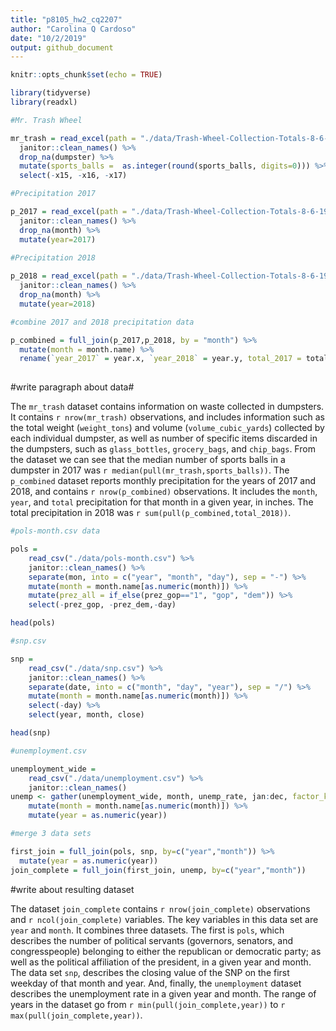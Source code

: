 ```yaml
---
title: "p8105_hw2_cq2207"
author: "Carolina Q Cardoso"
date: "10/2/2019"
output: github_document
---
```


```r
knitr::opts_chunk$set(echo = TRUE)
```

```r


library(tidyverse)
library(readxl)

#Mr. Trash Wheel

mr_trash = read_excel(path = "./data/Trash-Wheel-Collection-Totals-8-6-19.xlsx", sheet = 1, col_names=TRUE) %>%
  janitor::clean_names() %>%
  drop_na(dumpster) %>%
  mutate(sports_balls =  as.integer(round(sports_balls, digits=0))) %>%
  select(-x15, -x16, -x17)

#Precipitation 2017

p_2017 = read_excel(path = "./data/Trash-Wheel-Collection-Totals-8-6-19.xlsx", sheet = 6, col_names=TRUE, skip=1) %>%
  janitor::clean_names() %>%
  drop_na(month) %>%
  mutate(year=2017)
  
#Precipitation 2018

p_2018 = read_excel(path = "./data/Trash-Wheel-Collection-Totals-8-6-19.xlsx", sheet = 5, col_names=TRUE, skip=1) %>%
  janitor::clean_names() %>%
  drop_na(month) %>%
  mutate(year=2018)

#combine 2017 and 2018 precipitation data 

p_combined = full_join(p_2017,p_2018, by = "month") %>%
  mutate(month = month.name) %>%
  rename(`year_2017` = year.x, `year_2018` = year.y, total_2017 = total.x, total_2018 = total.y) 
  
```

#write paragraph about data#

The `mr_trash` dataset contains information on waste collected in dumpsters. It contains `r nrow(mr_trash)` observations, and includes information such as the total weight (`weight_tons`) and volume (`volume_cubic_yards`) collected by each individual dumpster, as well as number of specific items discarded in the dumpsters, such as `glass_bottles`, `grocery_bags`, and `chip_bags`. From the dataset we can see that the median number of sports balls in a dumpster in 2017 was `r median(pull(mr_trash,sports_balls))`.
The `p_combined` dataset reports monthly precipitation for the years of 2017 and 2018, and contains `r nrow(p_combined)` observations. It includes the `month`, `year`, and `total` precipitation for that month in a given year, in inches. 
The total precipitation in 2018 was `r sum(pull(p_combined,total_2018))`. 

```r

#pols-month.csv data

pols = 
    read_csv("./data/pols-month.csv") %>%
    janitor::clean_names() %>%
    separate(mon, into = c("year", "month", "day"), sep = "-") %>%
    mutate(month = month.name[as.numeric(month)]) %>%
    mutate(prez_all = if_else(prez_gop=="1", "gop", "dem")) %>%
    select(-prez_gop, -prez_dem,-day)

head(pols)

#snp.csv

snp = 
    read_csv("./data/snp.csv") %>%
    janitor::clean_names() %>%
    separate(date, into = c("month", "day", "year"), sep = "/") %>%
    mutate(month = month.name[as.numeric(month)]) %>%
    select(-day) %>%
    select(year, month, close)

head(snp)

#unemployment.csv

unemployment_wide = 
    read_csv("./data/unemployment.csv") %>%
    janitor::clean_names() 
unemp <- gather(unemployment_wide, month, unemp_rate, jan:dec, factor_key=TRUE) %>%
    mutate(month = month.name[as.numeric(month)]) %>%
    mutate(year = as.numeric(year))

#merge 3 data sets

first_join = full_join(pols, snp, by=c("year","month")) %>%
  mutate(year = as.numeric(year))
join_complete = full_join(first_join, unemp, by=c("year","month"))

```

#write about resulting dataset

The dataset `join_complete` contains `r nrow(join_complete)` observations and `r ncol(join_complete)` variables. The key variables in this data set are `year` and `month`.
It combines three datasets. The first is `pols`, which describes the number of political servants (governors, senators, and congresspeople) belonging to either the republican or democratic party; as well as the political affiliation of the president, in a given year and month. The data set `snp`, describes the closing value of the SNP on the first weekday of that month and year. And, finally, the `unemployment` dataset describes the unemployment rate in a given year and month.
The range of years in the dataset go from `r min(pull(join_complete,year))` to `r max(pull(join_complete,year))`. 


